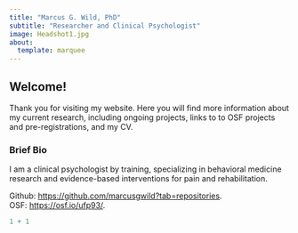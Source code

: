 ```yaml
---
title: "Marcus G. Wild, PhD"
subtitle: "Researcher and Clinical Psychologist"
image: Headshot1.jpg
about:
  template: marquee
---
```


## Welcome!
Thank you for visiting my website. Here you will find more information about my current research, including ongoing projects, links to to OSF projects and pre-registrations, and my CV.

### Brief Bio
I am a clinical psychologist by training, specializing in behavioral medicine research and evidence-based interventions for pain and rehabilitation. 

Github: <https://github.com/marcusgwild?tab=repositories>.  
OSF: <https://osf.io/ufp93/>.

```r
1 + 1
```
